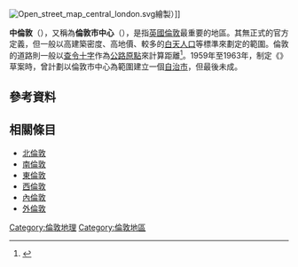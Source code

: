 {{multiple issues|
{{dead end|time=2015-01-20T13:53:25+00:00}}
{{expand|time=2015-01-20T13:53:25+00:00}}
{{refimprove|time=2015-01-20T13:53:25+00:00}}
}}
[[File:Open_street_map_central_london.svg|thumb]]繪製）]]

'''中倫敦'''（{{lang-en|Central London}}），又稱為'''倫敦市中心'''（{{lang|en|London City Centre}}），是指[[英國|英國]][[倫敦|倫敦]]最重要的地區。其無正式的官方定義，但一般以高建築密度、高地價、較多的[[日間人口|白天人口]]等標準來劃定的範圍。倫敦的道路則一般以[[查令十字|查令十字]]作為[[公路原點|公路原點]]來計算距離<ref>{{cite web |url=http://mapzone.ordnancesurvey.co.uk/mapzone/didyouknow/distance/q_15_21.html |title=OS MapZone - From where, exactly, are distances from London measured? |publisher=[[Ordnance_Survey|Ordnance Survey]] |accessdate=2010-03-10 |archive-date=2014-07-14 |archive-url=https://web.archive.org/web/20140714115743/http://mapzone.ordnancesurvey.co.uk/mapzone/didyouknow/distance/q_15_21.html |dead-url=no }}</ref>。1959年至1963年，{{link-en|大倫敦的地方政府皇家委員會|Royal Commission on Local Government in Greater London|赫伯特委員會}}制定《{{link-en|1963年倫敦政府法案|London Government Act 1963|倫敦政府法案}}》草案時，曾計劃以倫敦市中心為範圍建立一個[[倫敦自治市镇|自治市]]，但最後未成。

== 參考資料 ==
{{reflist}}

== 相關條目 ==
* [[北倫敦|北倫敦]]
* [[南倫敦|南倫敦]]
* [[東倫敦_(倫敦地區)|東倫敦]]
* [[西倫敦|西倫敦]]
* [[內倫敦|內倫敦]]
* [[外倫敦|外倫敦]]

{{倫敦地區}}

{{DEFAULTSORT:Central London}}
[[Category:倫敦地理|Category:倫敦地理]]
[[Category:倫敦地區|Category:倫敦地區]]